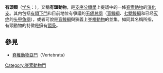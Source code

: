 {{Unreferenced|time=2018-04-05}}
{{expand|time=2018-04-05}}
{{Automatic taxobox
| name = 有頭動物
| fossil_range = {{fossil range|寒武紀|現代}}
| image = Pacific_hagfish_Myxine.jpg
| image_width = 200px
| image_caption = 太平洋[[盲鰻|盲鰻]](''Eptatretus stoutii'')
| taxon = Craniata
| authority = [[Linnaeus|Linnaeus]], 1758
| subdivision_ranks = [[亞門|亞門]]
| subdivision = 
*[[脊椎動物亞門|脊椎動物亞門]] Vertebrata
}}

'''有頭類'''（[[学名|学名]]：{{lang|la|Craniata}}），又稱'''有頭動物'''，是[[支序分類學|支序分類學]]上提議中的一條[[脊索動物|脊索動物]]的[[演化支|演化支]]。其内包括[[有頜下門|有頜下門]]和目前地位有爭議的[[无颌总纲|无颌总纲]]（[[盲鰻綱|盲鰻綱]]、[[七鰓鰻綱|七鰓鰻綱]]和已经[[灭绝|灭绝]]的[[头甲鱼纲|头甲鱼纲]]），或者可說是[[盲鰻綱|盲鰻綱]]與狹義上[[脊椎動物|脊椎動物]]的並集。如同其名稱所指，有頭動物的特徵是擁有[[頭骨|頭骨]]。

==參見==
* [[脊椎動物亞門|脊椎動物亞門]]（Vertebrata）

{{Taxonomy-stub}}
{{动物界}}
{{脊索動物}}
{{Taxonbar}}

[[Category:脊索動物門|Category:脊索動物門]]